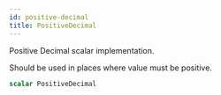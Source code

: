 ```yaml
---
id: positive-decimal
title: PositiveDecimal
---
```



Positive Decimal scalar implementation.

Should be used in places where value must be positive.

```graphql
scalar PositiveDecimal
```




